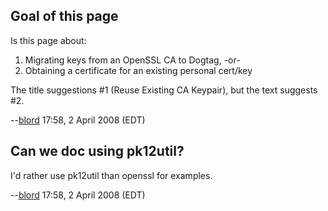 ==Goal of this page==
Is this page about:
# Migrating keys from an OpenSSL CA to Dogtag, -or-
# Obtaining a certificate for an existing personal cert/key

The title suggestions #1 (Reuse Existing CA Keypair), but the text suggests #2.

--[[User:Blord|blord]] 17:58, 2 April 2008 (EDT)

== Can we doc using pk12util? ==

I'd rather use pk12util than openssl for examples.

--[[User:Blord|blord]] 17:58, 2 April 2008 (EDT)